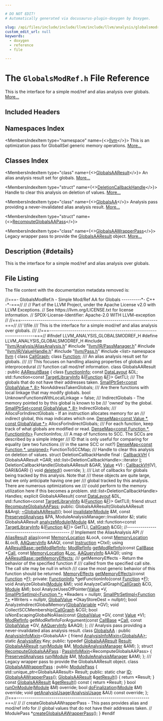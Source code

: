 ```yaml
---

# DO NOT EDIT!
# Automatically generated via docusaurus-plugin-doxygen by Doxygen.

slug: /api/files/include/include/llvm/include/llvm/analysis/globalsmodref-h
custom_edit_url: null
keywords:
  - doxygen
  - reference
  - file

---
```





# The `GlobalsModRef.h` File Reference

<DoxygenPage pluginConfig={pluginConfig}>

This is the interface for a simple mod/ref and alias analysis over globals. <a href="#details">More...</a>

## Included Headers

<IncludesList>
<IncludesListItem
  filePath="llvm/Analysis/AliasAnalysis.h"
  permalink="/docs/api/files/include/include/llvm/include/llvm/analysis/aliasanalysis-h"
  isLocal="true" />
<IncludesListItem
  filePath="llvm/IR/PassManager.h"
  permalink="/docs/api/files/include/include/llvm/include/llvm/ir/passmanager-h"
  isLocal="true" />
<IncludesListItem
  filePath="llvm/IR/ValueHandle.h"
  permalink="/docs/api/files/include/include/llvm/include/llvm/ir/valuehandle-h"
  isLocal="true" />
<IncludesListItem
  filePath="llvm/Pass.h"
  permalink="/docs/api/files/include/include/llvm/pass-h"
  isLocal="true" />
<IncludesListItem
  filePath="list"
  permalink=""
  isLocal="false" />
</IncludesList>

## Namespaces Index

<MembersIndex>

<MembersIndexItem
  type="namespace"
  name={<><a href="/docs/api/namespaces/llvm">llvm</a></>}>
This is an optimization pass for GlobalISel generic memory operations. <a href="/docs/api/namespaces/llvm/#details">More...</a>
</MembersIndexItem>

</MembersIndex>

## Classes Index

<MembersIndex>

<MembersIndexItem
  type="class"
  name={<><a href="/docs/api/classes/llvm/globalsaaresult">GlobalsAAResult</a></>}>
An alias analysis result set for globals. <a href="/docs/api/classes/llvm/globalsaaresult/#details">More...</a>
</MembersIndexItem>

<MembersIndexItem
  type="struct"
  name={<><a href="/docs/api/structs/llvm/globalsaaresult/deletioncallbackhandle">DeletionCallbackHandle</a></>}>
Handle to clear this analysis on deletion of values. <a href="/docs/api/structs/llvm/globalsaaresult/deletioncallbackhandle/#details">More...</a>
</MembersIndexItem>

<MembersIndexItem
  type="class"
  name={<><a href="/docs/api/classes/llvm/globalsaa">GlobalsAA</a></>}>
Analysis pass providing a never-invalidated alias analysis result. <a href="/docs/api/classes/llvm/globalsaa/#details">More...</a>
</MembersIndexItem>

<MembersIndexItem
  type="struct"
  name={<><a href="/docs/api/structs/llvm/recomputeglobalsaapass">RecomputeGlobalsAAPass</a></>}>
</MembersIndexItem>

<MembersIndexItem
  type="class"
  name={<><a href="/docs/api/classes/llvm/globalsaawrapperpass">GlobalsAAWrapperPass</a></>}>
Legacy wrapper pass to provide the <a href="/docs/api/classes/llvm/globalsaaresult">GlobalsAAResult</a> object. <a href="/docs/api/classes/llvm/globalsaawrapperpass/#details">More...</a>
</MembersIndexItem>

</MembersIndex>

## Description {#details}

This is the interface for a simple mod/ref and alias analysis over globals.

## File Listing

The file content with the documentation metadata removed is:

<ProgramListing>

<Link id="l00001" /><CodeLine lineNumber="1"><Highlight kind="comment">//===- GlobalsModRef.h - Simple Mod/Ref AA for Globals ----------&#42;- C++ -&#42;-===//</Highlight><Highlight kind="normal"></Highlight></CodeLine>
<Link id="l00002" /><CodeLine lineNumber="2"><Highlight kind="normal"></Highlight><Highlight kind="comment">//</Highlight><Highlight kind="normal"></Highlight></CodeLine>
<Link id="l00003" /><CodeLine lineNumber="3"><Highlight kind="normal"></Highlight><Highlight kind="comment">// Part of the LLVM Project, under the Apache License v2.0 with LLVM Exceptions.</Highlight><Highlight kind="normal"></Highlight></CodeLine>
<Link id="l00004" /><CodeLine lineNumber="4"><Highlight kind="normal"></Highlight><Highlight kind="comment">// See https://llvm.org/LICENSE.txt for license information.</Highlight><Highlight kind="normal"></Highlight></CodeLine>
<Link id="l00005" /><CodeLine lineNumber="5"><Highlight kind="normal"></Highlight><Highlight kind="comment">// SPDX-License-Identifier: Apache-2.0 WITH LLVM-exception</Highlight><Highlight kind="normal"></Highlight></CodeLine>
<Link id="l00006" /><CodeLine lineNumber="6"><Highlight kind="normal"></Highlight><Highlight kind="comment">//</Highlight><Highlight kind="normal"></Highlight></CodeLine>
<Link id="l00007" /><CodeLine lineNumber="7"><Highlight kind="normal"></Highlight><Highlight kind="comment">//===----------------------------------------------------------------------===//</Highlight><Highlight kind="comment"></Highlight></CodeLine>
<Link id="l00008" /><CodeLine lineNumber="8"><Highlight kind="comment">/// \\file</Highlight></CodeLine>
<Link id="l00009" /><CodeLine lineNumber="9"><Highlight kind="comment">/// This is the interface for a simple mod/ref and alias analysis over globals.</Highlight></CodeLine>
<Link id="l00010" /><CodeLine lineNumber="10"><Highlight kind="comment">///</Highlight><Highlight kind="normal"></Highlight></CodeLine>
<Link id="l00011" /><CodeLine lineNumber="11"><Highlight kind="normal"></Highlight><Highlight kind="comment">//===----------------------------------------------------------------------===//</Highlight><Highlight kind="normal"></Highlight></CodeLine>
<Link id="l00012" /><CodeLine lineNumber="12"><Highlight kind="normal"></Highlight></CodeLine>
<Link id="l00013" /><CodeLine lineNumber="13"><Highlight kind="normal"></Highlight><Highlight kind="preprocessor">#ifndef LLVM&#95;ANALYSIS&#95;GLOBALSMODREF&#95;H</Highlight><Highlight kind="normal"></Highlight></CodeLine>
<Link id="l00014" /><CodeLine lineNumber="14"><Highlight kind="normal"></Highlight><Highlight kind="preprocessor">#define LLVM&#95;ANALYSIS&#95;GLOBALSMODREF&#95;H</Highlight><Highlight kind="normal"></Highlight></CodeLine>
<Link id="l00015" /><CodeLine lineNumber="15"><Highlight kind="normal"></Highlight></CodeLine>
<Link id="l00016" /><CodeLine lineNumber="16"><Highlight kind="normal"></Highlight><Highlight kind="preprocessor">#include &quot;<a href="/docs/api/files/include/include/llvm/include/llvm/analysis/aliasanalysis-h">llvm/Analysis/AliasAnalysis.h</a>&quot;</Highlight><Highlight kind="normal"></Highlight></CodeLine>
<Link id="l00017" /><CodeLine lineNumber="17"><Highlight kind="normal"></Highlight><Highlight kind="preprocessor">#include &quot;<a href="/docs/api/files/include/include/llvm/include/llvm/ir/passmanager-h">llvm/IR/PassManager.h</a>&quot;</Highlight><Highlight kind="normal"></Highlight></CodeLine>
<Link id="l00018" /><CodeLine lineNumber="18"><Highlight kind="normal"></Highlight><Highlight kind="preprocessor">#include &quot;<a href="/docs/api/files/include/include/llvm/include/llvm/ir/valuehandle-h">llvm/IR/ValueHandle.h</a>&quot;</Highlight><Highlight kind="normal"></Highlight></CodeLine>
<Link id="l00019" /><CodeLine lineNumber="19"><Highlight kind="normal"></Highlight><Highlight kind="preprocessor">#include &quot;<a href="/docs/api/files/include/include/llvm/pass-h">llvm/Pass.h</a>&quot;</Highlight><Highlight kind="normal"></Highlight></CodeLine>
<Link id="l00020" /><CodeLine lineNumber="20"><Highlight kind="normal"></Highlight><Highlight kind="preprocessor">#include &lt;list&gt;</Highlight><Highlight kind="normal"></Highlight></CodeLine>
<Link id="l00021" /><CodeLine lineNumber="21"><Highlight kind="normal"></Highlight></CodeLine>
<Link id="l00022" /><CodeLine lineNumber="22"><Highlight kind="normal"></Highlight><Highlight kind="keyword">namespace </Highlight><Highlight kind="normal"><a href="/docs/api/namespaces/llvm">llvm</a> &#123;</Highlight></CodeLine>
<Link id="l00023" /><CodeLine lineNumber="23"><Highlight kind="normal"></Highlight><Highlight kind="keyword">class </Highlight><Highlight kind="normal"><a href="/docs/api/classes/llvm/callgraph">CallGraph</a>;</Highlight></CodeLine>
<Link id="l00024" /><CodeLine lineNumber="24"><Highlight kind="normal"></Highlight><Highlight kind="keyword">class </Highlight><Highlight kind="normal"><a href="/docs/api/classes/llvm/function">Function</a>;</Highlight></CodeLine>
<Link id="l00025" /><CodeLine lineNumber="25"><Highlight kind="normal"></Highlight><Highlight kind="comment"></Highlight></CodeLine>
<Link id="l00026" /><CodeLine lineNumber="26"><Highlight kind="comment">/// An alias analysis result set for globals.</Highlight></CodeLine>
<Link id="l00027" /><CodeLine lineNumber="27"><Highlight kind="comment">///</Highlight></CodeLine>
<Link id="l00028" /><CodeLine lineNumber="28"><Highlight kind="comment">/// This focuses on handling aliasing properties of globals and interprocedural</Highlight></CodeLine>
<Link id="l00029" /><CodeLine lineNumber="29"><Highlight kind="comment">/// function call mod/ref information.</Highlight><Highlight kind="normal"></Highlight></CodeLine>
<Link id="l00030" /><CodeLine lineNumber="30" lineLink="/docs/api/classes/llvm/globalsaaresult"><Highlight kind="normal"></Highlight><Highlight kind="keyword">class </Highlight><Highlight kind="normal">GlobalsAAResult : </Highlight><Highlight kind="keyword">public</Highlight><Highlight kind="normal"> <a href="/docs/api/classes/llvm/aaresultbase/#adda3309ea19cc0a7a0bcb090630bbfc4">AAResultBase</a> &#123;</Highlight></CodeLine>
<Link id="l00031" /><CodeLine lineNumber="31"><Highlight kind="normal">  </Highlight><Highlight kind="keyword">class </Highlight><Highlight kind="normal"><a href="/docs/api/classes/globalsaaresult/functioninfo">FunctionInfo</a>;</Highlight></CodeLine>
<Link id="l00032" /><CodeLine lineNumber="32"><Highlight kind="normal"></Highlight></CodeLine>
<Link id="l00033" /><CodeLine lineNumber="33"><Highlight kind="normal">  </Highlight><Highlight kind="keyword">const</Highlight><Highlight kind="normal"> <a href="/docs/api/classes/llvm/datalayout">DataLayout</a> &amp;DL;</Highlight></CodeLine>
<Link id="l00034" /><CodeLine lineNumber="34"><Highlight kind="normal">  std::function&lt;</Highlight><Highlight kind="keyword">const</Highlight><Highlight kind="normal"> <a href="/docs/api/classes/llvm/targetlibraryinfo">TargetLibraryInfo</a> &amp;(<a href="/docs/api/classes/llvm/function">Function</a> &amp;<a href="/docs/api/files/lib/lib/support/md5-cpp/#a96d73bbd7af15cb1fc38c3f4a3bd82e9">F</a>)&gt; GetTLI;</Highlight></CodeLine>
<Link id="l00035" /><CodeLine lineNumber="35"><Highlight kind="normal"></Highlight><Highlight kind="comment"></Highlight></CodeLine>
<Link id="l00036" /><CodeLine lineNumber="36"><Highlight kind="comment">  /// The globals that do not have their addresses taken.</Highlight><Highlight kind="normal"></Highlight></CodeLine>
<Link id="l00037" /><CodeLine lineNumber="37"><Highlight kind="normal">  <a href="/docs/api/classes/llvm/smallptrset">SmallPtrSet&lt;const GlobalValue &#42;, 8&gt;</a> NonAddressTakenGlobals;</Highlight></CodeLine>
<Link id="l00038" /><CodeLine lineNumber="38"><Highlight kind="normal"></Highlight><Highlight kind="comment"></Highlight></CodeLine>
<Link id="l00039" /><CodeLine lineNumber="39"><Highlight kind="comment">  /// Are there functions with local linkage that may modify globals.</Highlight><Highlight kind="normal"></Highlight></CodeLine>
<Link id="l00040" /><CodeLine lineNumber="40"><Highlight kind="normal">  </Highlight><Highlight kind="keywordtype">bool</Highlight><Highlight kind="normal"> UnknownFunctionsWithLocalLinkage = </Highlight><Highlight kind="keyword">false</Highlight><Highlight kind="normal">;</Highlight></CodeLine>
<Link id="l00041" /><CodeLine lineNumber="41"><Highlight kind="normal"></Highlight><Highlight kind="comment"></Highlight></CodeLine>
<Link id="l00042" /><CodeLine lineNumber="42"><Highlight kind="comment">  /// IndirectGlobals - The memory pointed to by this global is known to be</Highlight></CodeLine>
<Link id="l00043" /><CodeLine lineNumber="43"><Highlight kind="comment">  /// &#39;owned&#39; by the global.</Highlight><Highlight kind="normal"></Highlight></CodeLine>
<Link id="l00044" /><CodeLine lineNumber="44"><Highlight kind="normal">  <a href="/docs/api/classes/llvm/smallptrset">SmallPtrSet&lt;const GlobalValue &#42;, 8&gt;</a> IndirectGlobals;</Highlight></CodeLine>
<Link id="l00045" /><CodeLine lineNumber="45"><Highlight kind="normal"></Highlight><Highlight kind="comment"></Highlight></CodeLine>
<Link id="l00046" /><CodeLine lineNumber="46"><Highlight kind="comment">  /// AllocsForIndirectGlobals - If an instruction allocates memory for an</Highlight></CodeLine>
<Link id="l00047" /><CodeLine lineNumber="47"><Highlight kind="comment">  /// indirect global, this map indicates which one.</Highlight><Highlight kind="normal"></Highlight></CodeLine>
<Link id="l00048" /><CodeLine lineNumber="48"><Highlight kind="normal">  <a href="/docs/api/classes/llvm/densemap">DenseMap&lt;const Value &#42;, const GlobalValue &#42;&gt;</a> AllocsForIndirectGlobals;</Highlight></CodeLine>
<Link id="l00049" /><CodeLine lineNumber="49"><Highlight kind="normal"></Highlight><Highlight kind="comment"></Highlight></CodeLine>
<Link id="l00050" /><CodeLine lineNumber="50"><Highlight kind="comment">  /// For each function, keep track of what globals are modified or read.</Highlight><Highlight kind="normal"></Highlight></CodeLine>
<Link id="l00051" /><CodeLine lineNumber="51"><Highlight kind="normal">  <a href="/docs/api/classes/llvm/densemap">DenseMap&lt;const Function &#42;, FunctionInfo&gt;</a> FunctionInfos;</Highlight></CodeLine>
<Link id="l00052" /><CodeLine lineNumber="52"><Highlight kind="normal"></Highlight><Highlight kind="comment"></Highlight></CodeLine>
<Link id="l00053" /><CodeLine lineNumber="53"><Highlight kind="comment">  /// A map of functions to SCC. The SCCs are described by a simple integer</Highlight></CodeLine>
<Link id="l00054" /><CodeLine lineNumber="54"><Highlight kind="comment">  /// ID that is only useful for comparing for equality (are two functions</Highlight></CodeLine>
<Link id="l00055" /><CodeLine lineNumber="55"><Highlight kind="comment">  /// in the same SCC or not?)</Highlight><Highlight kind="normal"></Highlight></CodeLine>
<Link id="l00056" /><CodeLine lineNumber="56"><Highlight kind="normal">  <a href="/docs/api/classes/llvm/densemap">DenseMap&lt;const Function &#42;, unsigned&gt;</a> FunctionToSCCMap;</Highlight></CodeLine>
<Link id="l00057" /><CodeLine lineNumber="57"><Highlight kind="normal"></Highlight><Highlight kind="comment"></Highlight></CodeLine>
<Link id="l00058" /><CodeLine lineNumber="58"><Highlight kind="comment">  /// Handle to clear this analysis on deletion of values.</Highlight><Highlight kind="normal"></Highlight></CodeLine>
<Link id="l00059" /><CodeLine lineNumber="59"><Highlight kind="normal">  </Highlight><Highlight kind="keyword">struct </Highlight><Highlight kind="normal">DeletionCallbackHandle final : <a href="/docs/api/classes/llvm/callbackvh">CallbackVH</a> &#123;</Highlight></CodeLine>
<Link id="l00060" /><CodeLine lineNumber="60"><Highlight kind="normal">    GlobalsAAResult &#42;GAR;</Highlight></CodeLine>
<Link id="l00061" /><CodeLine lineNumber="61"><Highlight kind="normal">    std::list&lt;DeletionCallbackHandle&gt;::iterator <a href="/docs/api/files/lib/lib/support/md5-cpp/#ac0eafdc9ee161b71e7af98af736952fd">I</a>;</Highlight></CodeLine>
<Link id="l00062" /><CodeLine lineNumber="62"><Highlight kind="normal"></Highlight></CodeLine>
<Link id="l00063" /><CodeLine lineNumber="63"><Highlight kind="normal">    DeletionCallbackHandle(GlobalsAAResult &amp;GAR, <a href="/docs/api/classes/llvm/value">Value</a> &#42;V)</Highlight></CodeLine>
<Link id="l00064" /><CodeLine lineNumber="64"><Highlight kind="normal">        : <a href="/docs/api/classes/llvm/callbackvh/#a8b64e4dd7471ef330b74ec0d5f112e29">CallbackVH</a>(V), GAR(&amp;GAR) &#123;&#125;</Highlight></CodeLine>
<Link id="l00065" /><CodeLine lineNumber="65"><Highlight kind="normal"></Highlight></CodeLine>
<Link id="l00066" /><CodeLine lineNumber="66"><Highlight kind="normal">    </Highlight><Highlight kind="keywordtype">void</Highlight><Highlight kind="normal"> <a href="/docs/api/classes/llvm/callbackvh/#a93891950be05a0bae5743979913e13f3">deleted</a>() </Highlight><Highlight kind="keyword">override</Highlight><Highlight kind="normal">;</Highlight></CodeLine>
<Link id="l00067" /><CodeLine lineNumber="67"><Highlight kind="normal">  &#125;;</Highlight></CodeLine>
<Link id="l00068" /><CodeLine lineNumber="68"><Highlight kind="normal"></Highlight><Highlight kind="comment"></Highlight></CodeLine>
<Link id="l00069" /><CodeLine lineNumber="69"><Highlight kind="comment">  /// List of callbacks for globals being tracked by this analysis. Note that</Highlight></CodeLine>
<Link id="l00070" /><CodeLine lineNumber="70"><Highlight kind="comment">  /// these objects are quite large, but we only anticipate having one per</Highlight></CodeLine>
<Link id="l00071" /><CodeLine lineNumber="71"><Highlight kind="comment">  /// global tracked by this analysis. There are numerous optimizations we</Highlight></CodeLine>
<Link id="l00072" /><CodeLine lineNumber="72"><Highlight kind="comment">  /// could perform to the memory utilization here if this becomes a problem.</Highlight><Highlight kind="normal"></Highlight></CodeLine>
<Link id="l00073" /><CodeLine lineNumber="73"><Highlight kind="normal">  std::list&lt;DeletionCallbackHandle&gt; Handles;</Highlight></CodeLine>
<Link id="l00074" /><CodeLine lineNumber="74"><Highlight kind="normal"></Highlight></CodeLine>
<Link id="l00075" /><CodeLine lineNumber="75"><Highlight kind="normal">  </Highlight><Highlight kind="keyword">explicit</Highlight><Highlight kind="normal"> GlobalsAAResult(</Highlight></CodeLine>
<Link id="l00076" /><CodeLine lineNumber="76"><Highlight kind="normal">      </Highlight><Highlight kind="keyword">const</Highlight><Highlight kind="normal"> <a href="/docs/api/classes/llvm/datalayout">DataLayout</a> &amp;DL,</Highlight></CodeLine>
<Link id="l00077" /><CodeLine lineNumber="77"><Highlight kind="normal">      std::function&lt;</Highlight><Highlight kind="keyword">const</Highlight><Highlight kind="normal"> <a href="/docs/api/classes/llvm/targetlibraryinfo">TargetLibraryInfo</a> &amp;(<a href="/docs/api/classes/llvm/function">Function</a> &amp;<a href="/docs/api/files/lib/lib/support/md5-cpp/#a96d73bbd7af15cb1fc38c3f4a3bd82e9">F</a>)&gt; GetTLI);</Highlight></CodeLine>
<Link id="l00078" /><CodeLine lineNumber="78"><Highlight kind="normal"></Highlight></CodeLine>
<Link id="l00079" /><CodeLine lineNumber="79" lineLink="/docs/api/classes/llvm/globalsaaresult/#ae578ec1827eee76c1c75a02a2631e6a4"><Highlight kind="normal">  </Highlight><Highlight kind="keyword">friend</Highlight><Highlight kind="normal"> </Highlight><Highlight kind="keyword">struct </Highlight><Highlight kind="normal"><a href="/docs/api/classes/llvm/globalsaaresult/#ae578ec1827eee76c1c75a02a2631e6a4">RecomputeGlobalsAAPass</a>;</Highlight></CodeLine>
<Link id="l00080" /><CodeLine lineNumber="80"><Highlight kind="normal"></Highlight></CodeLine>
<Link id="l00081" /><CodeLine lineNumber="81"><Highlight kind="normal"></Highlight><Highlight kind="keyword">public</Highlight><Highlight kind="normal">:</Highlight></CodeLine>
<Link id="l00082" /><CodeLine lineNumber="82"><Highlight kind="normal">  GlobalsAAResult(GlobalsAAResult &amp;&amp;Arg);</Highlight></CodeLine>
<Link id="l00083" /><CodeLine lineNumber="83" lineLink="/docs/api/classes/llvm/globalsaaresult/#a3836a87402e650ad29e1e8d2e691e3f4"><Highlight kind="normal">  <a href="/docs/api/classes/llvm/globalsaaresult/#a3836a87402e650ad29e1e8d2e691e3f4">~GlobalsAAResult</a>();</Highlight></CodeLine>
<Link id="l00084" /><CodeLine lineNumber="84"><Highlight kind="normal"></Highlight></CodeLine>
<Link id="l00085" /><CodeLine lineNumber="85"><Highlight kind="normal">  </Highlight><Highlight kind="keywordtype">bool</Highlight><Highlight kind="normal"> <a href="/docs/api/classes/llvm/globalsaaresult/#a6a669878583bed7b1ce9d1328b6b247e">invalidate</a>(<a href="/docs/api/classes/llvm/module">Module</a> &amp;M, </Highlight><Highlight kind="keyword">const</Highlight><Highlight kind="normal"> <a href="/docs/api/classes/llvm/preservedanalyses">PreservedAnalyses</a> &amp;PA,</Highlight></CodeLine>
<Link id="l00086" /><CodeLine lineNumber="86"><Highlight kind="normal">                  ModuleAnalysisManager::Invalidator &amp;);</Highlight></CodeLine>
<Link id="l00087" /><CodeLine lineNumber="87"><Highlight kind="normal"></Highlight></CodeLine>
<Link id="l00088" /><CodeLine lineNumber="88"><Highlight kind="normal">  </Highlight><Highlight kind="keyword">static</Highlight><Highlight kind="normal"> GlobalsAAResult</Highlight></CodeLine>
<Link id="l00089" /><CodeLine lineNumber="89"><Highlight kind="normal">  <a href="/docs/api/classes/llvm/globalsaaresult/#aa8986230879507028762fb982169236a">analyzeModule</a>(<a href="/docs/api/classes/llvm/module">Module</a> &amp;M,</Highlight></CodeLine>
<Link id="l00090" /><CodeLine lineNumber="90"><Highlight kind="normal">                std::function&lt;</Highlight><Highlight kind="keyword">const</Highlight><Highlight kind="normal"> <a href="/docs/api/classes/llvm/targetlibraryinfo">TargetLibraryInfo</a> &amp;(<a href="/docs/api/classes/llvm/function">Function</a> &amp;<a href="/docs/api/files/lib/lib/support/md5-cpp/#a96d73bbd7af15cb1fc38c3f4a3bd82e9">F</a>)&gt; GetTLI,</Highlight></CodeLine>
<Link id="l00091" /><CodeLine lineNumber="91"><Highlight kind="normal">                <a href="/docs/api/classes/llvm/callgraph">CallGraph</a> &amp;CG);</Highlight></CodeLine>
<Link id="l00092" /><CodeLine lineNumber="92"><Highlight kind="normal"></Highlight></CodeLine>
<Link id="l00093" /><CodeLine lineNumber="93"><Highlight kind="normal">  </Highlight><Highlight kind="comment">//------------------------------------------------</Highlight><Highlight kind="normal"></Highlight></CodeLine>
<Link id="l00094" /><CodeLine lineNumber="94"><Highlight kind="normal">  </Highlight><Highlight kind="comment">// Implement the AliasAnalysis API</Highlight><Highlight kind="normal"></Highlight></CodeLine>
<Link id="l00095" /><CodeLine lineNumber="95"><Highlight kind="normal">  </Highlight><Highlight kind="comment">//</Highlight><Highlight kind="normal"></Highlight></CodeLine>
<Link id="l00096" /><CodeLine lineNumber="96"><Highlight kind="normal">  <a href="/docs/api/classes/llvm/aliasresult">AliasResult</a> <a href="/docs/api/classes/llvm/globalsaaresult/#ad1af2012f83ff1c94df346bbc8ac3b6a">alias</a>(</Highlight><Highlight kind="keyword">const</Highlight><Highlight kind="normal"> <a href="/docs/api/classes/llvm/memorylocation">MemoryLocation</a> &amp;LocA, </Highlight><Highlight kind="keyword">const</Highlight><Highlight kind="normal"> <a href="/docs/api/classes/llvm/memorylocation">MemoryLocation</a> &amp;LocB,</Highlight></CodeLine>
<Link id="l00097" /><CodeLine lineNumber="97"><Highlight kind="normal">                    <a href="/docs/api/classes/llvm/aaqueryinfo">AAQueryInfo</a> &amp;AAQI, </Highlight><Highlight kind="keyword">const</Highlight><Highlight kind="normal"> <a href="/docs/api/classes/llvm/instruction">Instruction</a> &#42;CtxI);</Highlight></CodeLine>
<Link id="l00098" /><CodeLine lineNumber="98"><Highlight kind="normal"></Highlight></CodeLine>
<Link id="l00099" /><CodeLine lineNumber="99"><Highlight kind="normal">  </Highlight><Highlight kind="keyword">using </Highlight><Highlight kind="normal"><a href="/docs/api/classes/llvm/aaresultbase/#adb56d853930e9104a7d1b3b1e2e82af8">AAResultBase::getModRefInfo</a>;</Highlight></CodeLine>
<Link id="l00100" /><CodeLine lineNumber="100"><Highlight kind="normal">  <a href="/docs/api/namespaces/llvm/#a9db8c44b250b90e3ab7e4d144e7c9c2e">ModRefInfo</a> <a href="/docs/api/classes/llvm/globalsaaresult/#a47a153bee62e58a430f7da8a31c1ed96">getModRefInfo</a>(</Highlight><Highlight kind="keyword">const</Highlight><Highlight kind="normal"> <a href="/docs/api/classes/llvm/callbase">CallBase</a> &#42;<a href="/docs/api/groups/arcopt/#ga9c9cf6ad55eb23d77d083a184e416c09">Call</a>, </Highlight><Highlight kind="keyword">const</Highlight><Highlight kind="normal"> <a href="/docs/api/classes/llvm/memorylocation">MemoryLocation</a> &amp;<a href="/docs/api/namespaces/llvm/loc">Loc</a>,</Highlight></CodeLine>
<Link id="l00101" /><CodeLine lineNumber="101"><Highlight kind="normal">                           <a href="/docs/api/classes/llvm/aaqueryinfo">AAQueryInfo</a> &amp;AAQI);</Highlight></CodeLine>
<Link id="l00102" /><CodeLine lineNumber="102"><Highlight kind="normal"></Highlight></CodeLine>
<Link id="l00103" /><CodeLine lineNumber="103"><Highlight kind="normal">  </Highlight><Highlight kind="keyword">using </Highlight><Highlight kind="normal"><a href="/docs/api/classes/llvm/aaresultbase/#a220014fc38f863e217586c7816db4b9c">AAResultBase::getMemoryEffects</a>;</Highlight><Highlight kind="comment"></Highlight></CodeLine>
<Link id="l00104" /><CodeLine lineNumber="104"><Highlight kind="comment">  /// getMemoryEffects - Return the behavior of the specified function if</Highlight></CodeLine>
<Link id="l00105" /><CodeLine lineNumber="105"><Highlight kind="comment">  /// called from the specified call site.  The call site may be null in which</Highlight></CodeLine>
<Link id="l00106" /><CodeLine lineNumber="106"><Highlight kind="comment">  /// case the most generic behavior of this function should be returned.</Highlight><Highlight kind="normal"></Highlight></CodeLine>
<Link id="l00107" /><CodeLine lineNumber="107"><Highlight kind="normal">  <a href="/docs/api/namespaces/llvm/#a44ad2b29af9ebe3d12a99843a7594757">MemoryEffects</a> <a href="/docs/api/classes/llvm/globalsaaresult/#aac2a161856cb385f506145dd675a9015">getMemoryEffects</a>(</Highlight><Highlight kind="keyword">const</Highlight><Highlight kind="normal"> <a href="/docs/api/classes/llvm/function">Function</a> &#42;<a href="/docs/api/files/lib/lib/support/md5-cpp/#a96d73bbd7af15cb1fc38c3f4a3bd82e9">F</a>);</Highlight></CodeLine>
<Link id="l00108" /><CodeLine lineNumber="108"><Highlight kind="normal"></Highlight></CodeLine>
<Link id="l00109" /><CodeLine lineNumber="109"><Highlight kind="normal"></Highlight><Highlight kind="keyword">private</Highlight><Highlight kind="normal">:</Highlight></CodeLine>
<Link id="l00110" /><CodeLine lineNumber="110"><Highlight kind="normal">  <a href="/docs/api/classes/globalsaaresult/functioninfo">FunctionInfo</a> &#42;getFunctionInfo(</Highlight><Highlight kind="keyword">const</Highlight><Highlight kind="normal"> <a href="/docs/api/classes/llvm/function">Function</a> &#42;<a href="/docs/api/files/lib/lib/support/md5-cpp/#a96d73bbd7af15cb1fc38c3f4a3bd82e9">F</a>);</Highlight></CodeLine>
<Link id="l00111" /><CodeLine lineNumber="111"><Highlight kind="normal"></Highlight></CodeLine>
<Link id="l00112" /><CodeLine lineNumber="112"><Highlight kind="normal">  </Highlight><Highlight kind="keywordtype">void</Highlight><Highlight kind="normal"> AnalyzeGlobals(<a href="/docs/api/classes/llvm/module">Module</a> &amp;M);</Highlight></CodeLine>
<Link id="l00113" /><CodeLine lineNumber="113"><Highlight kind="normal">  </Highlight><Highlight kind="keywordtype">void</Highlight><Highlight kind="normal"> AnalyzeCallGraph(<a href="/docs/api/classes/llvm/callgraph">CallGraph</a> &amp;CG, <a href="/docs/api/classes/llvm/module">Module</a> &amp;M);</Highlight></CodeLine>
<Link id="l00114" /><CodeLine lineNumber="114"><Highlight kind="normal">  </Highlight><Highlight kind="keywordtype">bool</Highlight><Highlight kind="normal"> AnalyzeUsesOfPointer(<a href="/docs/api/classes/llvm/value">Value</a> &#42;V,</Highlight></CodeLine>
<Link id="l00115" /><CodeLine lineNumber="115"><Highlight kind="normal">                            <a href="/docs/api/classes/llvm/smallptrsetimpl">SmallPtrSetImpl&lt;Function &#42;&gt;</a> &#42;Readers = </Highlight><Highlight kind="keyword">nullptr</Highlight><Highlight kind="normal">,</Highlight></CodeLine>
<Link id="l00116" /><CodeLine lineNumber="116"><Highlight kind="normal">                            <a href="/docs/api/classes/llvm/smallptrsetimpl">SmallPtrSetImpl&lt;Function &#42;&gt;</a> &#42;Writers = </Highlight><Highlight kind="keyword">nullptr</Highlight><Highlight kind="normal">,</Highlight></CodeLine>
<Link id="l00117" /><CodeLine lineNumber="117"><Highlight kind="normal">                            <a href="/docs/api/classes/llvm/globalvalue">GlobalValue</a> &#42;OkayStoreDest = </Highlight><Highlight kind="keyword">nullptr</Highlight><Highlight kind="normal">);</Highlight></CodeLine>
<Link id="l00118" /><CodeLine lineNumber="118"><Highlight kind="normal">  </Highlight><Highlight kind="keywordtype">bool</Highlight><Highlight kind="normal"> AnalyzeIndirectGlobalMemory(<a href="/docs/api/classes/llvm/globalvariable">GlobalVariable</a> &#42;GV);</Highlight></CodeLine>
<Link id="l00119" /><CodeLine lineNumber="119"><Highlight kind="normal">  </Highlight><Highlight kind="keywordtype">void</Highlight><Highlight kind="normal"> CollectSCCMembership(<a href="/docs/api/classes/llvm/callgraph">CallGraph</a> &amp;CG);</Highlight></CodeLine>
<Link id="l00120" /><CodeLine lineNumber="120"><Highlight kind="normal"></Highlight></CodeLine>
<Link id="l00121" /><CodeLine lineNumber="121"><Highlight kind="normal">  </Highlight><Highlight kind="keywordtype">bool</Highlight><Highlight kind="normal"> isNonEscapingGlobalNoAlias(</Highlight><Highlight kind="keyword">const</Highlight><Highlight kind="normal"> <a href="/docs/api/classes/llvm/globalvalue">GlobalValue</a> &#42;GV, </Highlight><Highlight kind="keyword">const</Highlight><Highlight kind="normal"> <a href="/docs/api/classes/llvm/value">Value</a> &#42;V);</Highlight></CodeLine>
<Link id="l00122" /><CodeLine lineNumber="122"><Highlight kind="normal">  <a href="/docs/api/namespaces/llvm/#a9db8c44b250b90e3ab7e4d144e7c9c2e">ModRefInfo</a> getModRefInfoForArgument(</Highlight><Highlight kind="keyword">const</Highlight><Highlight kind="normal"> <a href="/docs/api/classes/llvm/callbase">CallBase</a> &#42;<a href="/docs/api/groups/arcopt/#ga9c9cf6ad55eb23d77d083a184e416c09">Call</a>,</Highlight></CodeLine>
<Link id="l00123" /><CodeLine lineNumber="123"><Highlight kind="normal">                                      </Highlight><Highlight kind="keyword">const</Highlight><Highlight kind="normal"> <a href="/docs/api/classes/llvm/globalvalue">GlobalValue</a> &#42;GV, <a href="/docs/api/classes/llvm/aaqueryinfo">AAQueryInfo</a> &amp;AAQI);</Highlight></CodeLine>
<Link id="l00124" /><CodeLine lineNumber="124"><Highlight kind="normal">&#125;;</Highlight></CodeLine>
<Link id="l00125" /><CodeLine lineNumber="125"><Highlight kind="normal"></Highlight><Highlight kind="comment"></Highlight></CodeLine>
<Link id="l00126" /><CodeLine lineNumber="126"><Highlight kind="comment">/// Analysis pass providing a never-invalidated alias analysis result.</Highlight><Highlight kind="normal"></Highlight></CodeLine>
<Link id="l00127" /><CodeLine lineNumber="127" lineLink="/docs/api/classes/llvm/globalsaa"><Highlight kind="normal"></Highlight><Highlight kind="keyword">class </Highlight><Highlight kind="normal"><a href="/docs/api/classes/llvm/globalsaa">GlobalsAA</a> : </Highlight><Highlight kind="keyword">public</Highlight><Highlight kind="normal"> <a href="/docs/api/structs/llvm/analysisinfomixin">AnalysisInfoMixin</a>&lt;GlobalsAA&gt; &#123;</Highlight></CodeLine>
<Link id="l00128" /><CodeLine lineNumber="128"><Highlight kind="normal">  </Highlight><Highlight kind="keyword">friend</Highlight><Highlight kind="normal"> <a href="/docs/api/structs/llvm/analysisinfomixin">AnalysisInfoMixin&lt;GlobalsAA&gt;</a>;</Highlight></CodeLine>
<Link id="l00129" /><CodeLine lineNumber="129"><Highlight kind="normal">  </Highlight><Highlight kind="keyword">static</Highlight><Highlight kind="normal"> <a href="/docs/api/structs/llvm/analysiskey">AnalysisKey</a> Key;</Highlight></CodeLine>
<Link id="l00130" /><CodeLine lineNumber="130"><Highlight kind="normal"></Highlight></CodeLine>
<Link id="l00131" /><CodeLine lineNumber="131"><Highlight kind="normal"></Highlight><Highlight kind="keyword">public</Highlight><Highlight kind="normal">:</Highlight></CodeLine>
<Link id="l00132" /><CodeLine lineNumber="132" lineLink="/docs/api/classes/llvm/globalsaa/#a2bab1d8fac7c455a00e4a308400d9755"><Highlight kind="normal">  </Highlight><Highlight kind="keyword">typedef</Highlight><Highlight kind="normal"> <a href="/docs/api/classes/llvm/globalsaaresult">GlobalsAAResult</a> <a href="/docs/api/classes/llvm/globalsaa/#a2bab1d8fac7c455a00e4a308400d9755">Result</a>;</Highlight></CodeLine>
<Link id="l00133" /><CodeLine lineNumber="133"><Highlight kind="normal"></Highlight></CodeLine>
<Link id="l00134" /><CodeLine lineNumber="134"><Highlight kind="normal">  <a href="/docs/api/classes/llvm/globalsaaresult">GlobalsAAResult</a> <a href="/docs/api/classes/llvm/globalsaa/#a13e2d1113ed664d73521d89676ba6e9d">run</a>(<a href="/docs/api/classes/llvm/module">Module</a> &amp;M, <a href="/docs/api/namespaces/llvm/#af9c9208365fd9ce11392b4d79485e259">ModuleAnalysisManager</a> &amp;AM);</Highlight></CodeLine>
<Link id="l00135" /><CodeLine lineNumber="135"><Highlight kind="normal">&#125;;</Highlight></CodeLine>
<Link id="l00136" /><CodeLine lineNumber="136"><Highlight kind="normal"></Highlight></CodeLine>
<Link id="l00137" /><CodeLine lineNumber="137" lineLink="/docs/api/structs/llvm/recomputeglobalsaapass"><Highlight kind="normal"></Highlight><Highlight kind="keyword">struct </Highlight><Highlight kind="normal"><a href="/docs/api/structs/llvm/recomputeglobalsaapass">RecomputeGlobalsAAPass</a> : <a href="/docs/api/structs/llvm/passinfomixin">PassInfoMixin</a>&lt;RecomputeGlobalsAAPass&gt; &#123;</Highlight></CodeLine>
<Link id="l00138" /><CodeLine lineNumber="138"><Highlight kind="normal">  <a href="/docs/api/classes/llvm/preservedanalyses">PreservedAnalyses</a> <a href="/docs/api/structs/llvm/recomputeglobalsaapass/#abd209c0e2c06b211cbd147ad96b70890">run</a>(<a href="/docs/api/classes/llvm/module">Module</a> &amp;M, <a href="/docs/api/namespaces/llvm/#af9c9208365fd9ce11392b4d79485e259">ModuleAnalysisManager</a> &amp;AM);</Highlight></CodeLine>
<Link id="l00139" /><CodeLine lineNumber="139"><Highlight kind="normal">&#125;;</Highlight></CodeLine>
<Link id="l00140" /><CodeLine lineNumber="140"><Highlight kind="normal"></Highlight><Highlight kind="comment"></Highlight></CodeLine>
<Link id="l00141" /><CodeLine lineNumber="141"><Highlight kind="comment">/// Legacy wrapper pass to provide the GlobalsAAResult object.</Highlight><Highlight kind="normal"></Highlight></CodeLine>
<Link id="l00142" /><CodeLine lineNumber="142" lineLink="/docs/api/classes/llvm/globalsaawrapperpass"><Highlight kind="normal"></Highlight><Highlight kind="keyword">class </Highlight><Highlight kind="normal"><a href="/docs/api/classes/llvm/globalsaawrapperpass/#a80689972219595f22363d542bc9d2ad3">GlobalsAAWrapperPass</a> : </Highlight><Highlight kind="keyword">public</Highlight><Highlight kind="normal"> <a href="/docs/api/classes/llvm/modulepass/#a723659a08d210f4f566887bda3f9f976">ModulePass</a> &#123;</Highlight></CodeLine>
<Link id="l00143" /><CodeLine lineNumber="143"><Highlight kind="normal">  std::unique&#95;ptr&lt;GlobalsAAResult&gt; Result;</Highlight></CodeLine>
<Link id="l00144" /><CodeLine lineNumber="144"><Highlight kind="normal"></Highlight></CodeLine>
<Link id="l00145" /><CodeLine lineNumber="145"><Highlight kind="normal"></Highlight><Highlight kind="keyword">public</Highlight><Highlight kind="normal">:</Highlight></CodeLine>
<Link id="l00146" /><CodeLine lineNumber="146" lineLink="/docs/api/classes/llvm/globalsaawrapperpass/#a31913175d76e3765f8c677c06d7eaa4a"><Highlight kind="normal">  </Highlight><Highlight kind="keyword">static</Highlight><Highlight kind="normal"> </Highlight><Highlight kind="keywordtype">char</Highlight><Highlight kind="normal"> <a href="/docs/api/classes/llvm/globalsaawrapperpass/#a31913175d76e3765f8c677c06d7eaa4a">ID</a>;</Highlight></CodeLine>
<Link id="l00147" /><CodeLine lineNumber="147"><Highlight kind="normal"></Highlight></CodeLine>
<Link id="l00148" /><CodeLine lineNumber="148"><Highlight kind="normal">  <a href="/docs/api/classes/llvm/globalsaawrapperpass/#a80689972219595f22363d542bc9d2ad3">GlobalsAAWrapperPass</a>();</Highlight></CodeLine>
<Link id="l00149" /><CodeLine lineNumber="149"><Highlight kind="normal"></Highlight></CodeLine>
<Link id="l00150" /><CodeLine lineNumber="150" lineLink="/docs/api/classes/llvm/globalsaawrapperpass/#aa1c4730482e5c286ba812aecd27f0dee"><Highlight kind="normal">  <a href="/docs/api/classes/llvm/globalsaaresult">GlobalsAAResult</a> &amp;<a href="/docs/api/classes/llvm/globalsaawrapperpass/#aa1c4730482e5c286ba812aecd27f0dee">getResult</a>() &#123; </Highlight><Highlight kind="keywordflow">return</Highlight><Highlight kind="normal"> &#42;Result; &#125;</Highlight></CodeLine>
<Link id="l00151" /><CodeLine lineNumber="151" lineLink="/docs/api/classes/llvm/globalsaawrapperpass/#a54ad5d5bbf4763ce58429252c45b2b87"><Highlight kind="normal">  </Highlight><Highlight kind="keyword">const</Highlight><Highlight kind="normal"> <a href="/docs/api/classes/llvm/globalsaaresult">GlobalsAAResult</a> &amp;<a href="/docs/api/classes/llvm/globalsaawrapperpass/#a54ad5d5bbf4763ce58429252c45b2b87">getResult</a>()</Highlight><Highlight kind="keyword"> const </Highlight><Highlight kind="normal">&#123; </Highlight><Highlight kind="keywordflow">return</Highlight><Highlight kind="normal"> &#42;Result; &#125;</Highlight></CodeLine>
<Link id="l00152" /><CodeLine lineNumber="152"><Highlight kind="normal"></Highlight></CodeLine>
<Link id="l00153" /><CodeLine lineNumber="153"><Highlight kind="normal">  </Highlight><Highlight kind="keywordtype">bool</Highlight><Highlight kind="normal"> <a href="/docs/api/classes/llvm/globalsaawrapperpass/#aa22b2d673cfaa9cea78e29950ed1ef2c">runOnModule</a>(<a href="/docs/api/classes/llvm/module">Module</a> &amp;M) </Highlight><Highlight kind="keyword">override</Highlight><Highlight kind="normal">;</Highlight></CodeLine>
<Link id="l00154" /><CodeLine lineNumber="154"><Highlight kind="normal">  </Highlight><Highlight kind="keywordtype">bool</Highlight><Highlight kind="normal"> <a href="/docs/api/classes/llvm/globalsaawrapperpass/#ad8f8d08e9b19439244c8b8c3a04ca22d">doFinalization</a>(<a href="/docs/api/classes/llvm/module">Module</a> &amp;M) </Highlight><Highlight kind="keyword">override</Highlight><Highlight kind="normal">;</Highlight></CodeLine>
<Link id="l00155" /><CodeLine lineNumber="155"><Highlight kind="normal">  </Highlight><Highlight kind="keywordtype">void</Highlight><Highlight kind="normal"> <a href="/docs/api/classes/llvm/globalsaawrapperpass/#a4b41f1cc377f82f71a9ec4bc098bb51d">getAnalysisUsage</a>(<a href="/docs/api/classes/llvm/analysisusage">AnalysisUsage</a> &amp;AU) </Highlight><Highlight kind="keyword">const override</Highlight><Highlight kind="normal">;</Highlight></CodeLine>
<Link id="l00156" /><CodeLine lineNumber="156"><Highlight kind="normal">&#125;;</Highlight></CodeLine>
<Link id="l00157" /><CodeLine lineNumber="157"><Highlight kind="normal"></Highlight></CodeLine>
<Link id="l00158" /><CodeLine lineNumber="158"><Highlight kind="normal"></Highlight><Highlight kind="comment">//===--------------------------------------------------------------------===//</Highlight><Highlight kind="normal"></Highlight></CodeLine>
<Link id="l00159" /><CodeLine lineNumber="159"><Highlight kind="normal"></Highlight><Highlight kind="comment">//</Highlight><Highlight kind="normal"></Highlight></CodeLine>
<Link id="l00160" /><CodeLine lineNumber="160"><Highlight kind="normal"></Highlight><Highlight kind="comment">// createGlobalsAAWrapperPass - This pass provides alias and mod/ref info for</Highlight><Highlight kind="normal"></Highlight></CodeLine>
<Link id="l00161" /><CodeLine lineNumber="161"><Highlight kind="normal"></Highlight><Highlight kind="comment">// global values that do not have their addresses taken.</Highlight><Highlight kind="normal"></Highlight></CodeLine>
<Link id="l00162" /><CodeLine lineNumber="162"><Highlight kind="normal"></Highlight><Highlight kind="comment">//</Highlight><Highlight kind="normal"></Highlight></CodeLine>
<Link id="l00163" /><CodeLine lineNumber="163"><Highlight kind="normal">ModulePass &#42;<a href="/docs/api/namespaces/llvm/#a6bb9bb3d65eb0c69741a0caf0a581228">createGlobalsAAWrapperPass</a>();</Highlight></CodeLine>
<Link id="l00164" /><CodeLine lineNumber="164"><Highlight kind="normal">&#125;</Highlight></CodeLine>
<Link id="l00165" /><CodeLine lineNumber="165"><Highlight kind="normal"></Highlight></CodeLine>
<Link id="l00166" /><CodeLine lineNumber="166"><Highlight kind="normal"></Highlight><Highlight kind="preprocessor">#endif</Highlight></CodeLine>

</ProgramListing>


</DoxygenPage>

